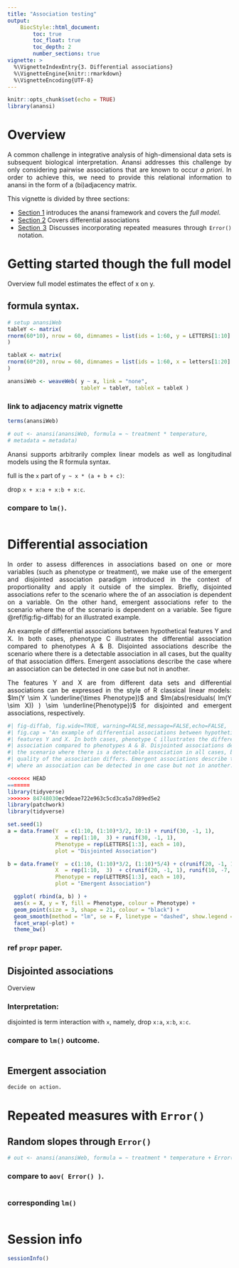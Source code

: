 ```yaml
---
title: "Association testing"
output:
    BiocStyle::html_document:
        toc: true
        toc_float: true
        toc_depth: 2
        number_sections: true
vignette: >
  %\VignetteIndexEntry{3. Differential associations}
  %\VignetteEngine{knitr::rmarkdown}
  %\VignetteEncoding{UTF-8}
---
```


<style>
body {
text-align: justify}
</style>

```r
knitr::opts_chunk$set(echo = TRUE)
library(anansi)
```


# Overview {-}
A common challenge in integrative analysis of high-dimensional data sets is 
subsequent biological interpretation. Anansi addresses this challenge by only 
considering pairwise associations that are known to occur *a priori*. In order
to achieve this, we need to provide this relational information to anansi in the
form of a (bi)adjacency matrix. 

This vignette is divided by three sections:

* [Section 1](#sec-da-1) introduces the anansi framework and covers the *full 
model*.  
* [Section 2](#sec-da-2) Covers differential associations
* [Section 3](#sec-da-3) Discusses incorporating repeated measures through 
`Error()` notation. 

# Getting started though the full model {#sec-da-1}
Overview
full model estimates the effect of x on y.

## formula syntax. 

```r
# setup anansiWeb
tableY <- matrix( 
rnorm(60*10), nrow = 60, dimnames = list(ids = 1:60, y = LETTERS[1:10] )
) 

tableX <- matrix( 
rnorm(60*20), nrow = 60, dimnames = list(ids = 1:60, x = letters[1:20] )
) 

anansiWeb <- weaveWeb( y ~ x, link = "none", 
                       tableY = tableY, tableX = tableX ) 
```

### link to adjacency matrix vignette

```r
terms(anansiWeb) 
```

```r
# out <- anansi(anansiWeb, formula = ~ treatment * temperature, 
# metadata = metadata)
```
Anansi supports arbitrarily complex linear models as well as longitudinal models
using the R formula syntax. 

full is the `x` part of `y ~ x * (a + b + c)`:

drop `x + x:a + x:b + x:c`. 

### compare to `lm()`. 

```r

```

# Differential association {#sec-da-2}

In order to assess differences in associations based on one or more variables 
(such as phenotype or treatment), we make use of the emergent and disjointed 
association paradigm introduced in the context of proportionality \citep{diff_prop,quinn2017propr,part_corr} and apply it outside of the simplex. 
Briefly, disjointed associations refer to the scenario where the \textit{slope} 
of an association is dependent on a variable. On the other hand, emergent 
associations refer to the scenario where the \textit{strength} of the scenario 
is dependent on a variable. See figure \@ref(fig:fig-diffab) for an illustrated 
example. 

An example of differential associations between hypothetical features Y and X. 
In both cases, phenotype C illustrates the differential association compared to 
phenotypes A \& B. Disjointed associations describe the scenario where there is 
a detectable association in all cases, but the quality of that association 
differs. Emergent associations describe the case where an association can be 
detected in one case but not in another. 

The features Y and X are from different data sets and differential associations 
can be expressed in the style of R classical linear models: 
$lm(Y \sim X \underline{\times Phenotype})$ and 
$lm(abs(residuals( lm(Y \sim X)) ) \sim \underline{Phenotype})$ for disjointed 
and emergent associations, respectively.

```r
#| fig-diffab, fig.wide=TRUE, warning=FALSE,message=FALSE,echo=FALSE,
#| fig.cap = "An example of differential associations between hypothetical
#| features Y and X. In both cases, phenotype C illustrates the differential 
#| association compared to phenotypes A & B. Disjointed associations describe 
#| the scenario where there is a detectable association in all cases, but the 
#| quality of the association differs. Emergent associations describe the case 
#| where an association can be detected in one case but not in another." 

<<<<<<< HEAD
=======
library(tidyverse)
>>>>>>> 84748030ec9deae722e963c5cd3ca5a7d89ed5e2
library(patchwork)
library(tidyverse)

set.seed(1)
a = data.frame(Y  = c(1:10, (1:10)*3/2, 10:1) + runif(30, -1, 1),
               X  = rep(1:10,  3) + runif(30, -1, 1),
               Phenotype = rep(LETTERS[1:3], each = 10),
               plot = "Disjointed Association")

b = data.frame(Y  = c(1:10, (1:10)*3/2, (1:10)*5/4) + c(runif(20, -1, 1), runif(10, -7, 7)),
               X  = rep(1:10,  3)  + c(runif(20, -1, 1), runif(10, -7, 7)),
               Phenotype = rep(LETTERS[1:3], each = 10),
               plot = "Emergent Association")

  ggplot( rbind(a, b) ) +
  aes(x = X, y = Y, fill = Phenotype, colour = Phenotype) +
  geom_point(size = 3, shape = 21, colour = "black") +
  geom_smooth(method = "lm", se = F, linetype = "dashed", show.legend = F) +
  facet_wrap(~plot) +
  theme_bw() 

```

### ref `propr` paper.

## Disjointed associations
Overview

### Interpretation:
disjointed is term interaction with `x`, namely, drop `x:a`, `x:b`, `x:c`. 

### compare to `lm()` outcome.

```r

```

## Emergent association
    decide on action. 

# Repeated measures with `Error()` {#sec-da-3}

## Random slopes through `Error()`

```r

# out <- anansi(anansiWeb, formula = ~ treatment * temperature + Error(participant_id), metadata = metadata)

```

### compare to `aov( Error() )`.

```r

```

### corresponding `lm()`

```r

```

# Session info

```r
sessionInfo()
```
